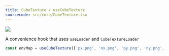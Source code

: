 ```yaml
---
title: CubeTexture / useCubeTexture
sourcecode: src/core/CubeTexture.tsx
---
```


[![](https://img.shields.io/badge/-storybook-%23ff69b4)](https://drei.pmnd.rs/?path=/story/abstractions-cubetexture)

A convenience hook that uses `useLoader` and `CubeTextureLoader`

```jsx
const envMap = useCubeTexture(['px.png', 'nx.png', 'py.png', 'ny.png', 'pz.png', 'nz.png'], { path: 'cube/' })
```
